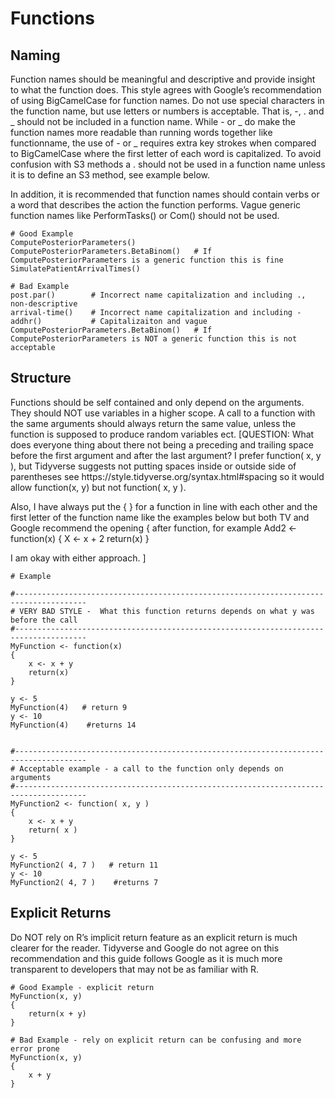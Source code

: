 # Functions


## Naming 
Function names should be meaningful and descriptive and provide insight to what the function does.  This style agrees with Google's recommendation of using BigCamelCase for function names.  Do not use special characters in the function name, but use letters or numbers is acceptable. That is, -, . and _ should not be included in a function name.  While - or _ do make the function names more readable than running words together like functionname, the use of - or _ requires extra key strokes when compared to BigCamelCase where the first letter of each word is capitalized.   To avoid confusion with S3 methods a . should not be used in a function name unless it is to define an S3 method, see example below. 

In addition, it is recommended that function names should contain verbs or a word that describes the action the function performs.   Vague generic function names like PerformTasks() or Com() should not be used.   

    # Good Example 
    ComputePosteriorParameters()
    ComputePosteriorParameters.BetaBinom()   # If ComputePosteriorParameters is a generic function this is fine
    SimulatePatientArrivalTimes()
    
    # Bad Example
    post.par()        # Incorrect name capitalization and including ., non-descriptive
    arrival-time()    # Incorrect name capitalization and including -
    addhr()           # Capitalizaiton and vague
    ComputePosteriorParameters.BetaBinom()   # If ComputePosteriorParameters is NOT a generic function this is not acceptable
    

## Structure
Functions should be self contained and only depend on the arguments.  They should NOT use variables in a higher scope.  A call
to a function with the same arguments should always return the same value, unless the function is supposed to produce random variables ect.
[QUESTION:  What does everyone thing about there not being a preceding and trailing space before the first argument and after the last argument?  I prefer function( x, y ), but Tidyverse  suggests not putting spaces inside or outside side of parentheses see https://style.tidyverse.org/syntax.html#spacing so it would allow function(x, y) but not function( x, y ).  

Also, I have always put the { } for a function in line with each other and the first letter of the function name like the examples below but both TV and Google recommend the opening { after function, for example 
Add2 <- function(x) {
    X <- x + 2
    return(x)
}

I am okay with either approach.  ]

    # Example

    #--------------------------------------------------------------------------------------
    # VERY BAD STYLE -  What this function returns depends on what y was before the call
    #--------------------------------------------------------------------------------------
    MyFunction <- function(x)
    {
        x <- x + y
        return(x)
    }

    y <- 5
    MyFunction(4)   # return 9
    y <- 10
    MyFunction(4)    #returns 14

    
    #--------------------------------------------------------------------------------------
    # Acceptable example - a call to the function only depends on arguments
    #--------------------------------------------------------------------------------------
    MyFunction2 <- function( x, y )
    {
        x <- x + y
        return( x )
    }

    y <- 5
    MyFunction2( 4, 7 )   # return 11
    y <- 10
    MyFunction2( 4, 7 )    #returns 7
    
## Explicit Returns

Do NOT rely on R's implicit return feature as an explicit return is much clearer for the reader.  Tidyverse and Google do not agree on this recommendation and this guide follows Google as it is much more transparent to developers that may not be as familiar with R.

    # Good Example - explicit return
    MyFunction(x, y)
    {
        return(x + y)
    }
    
    # Bad Example - rely on explicit return can be confusing and more error prone
    MyFunction(x, y)
    {
        x + y
    }
    
